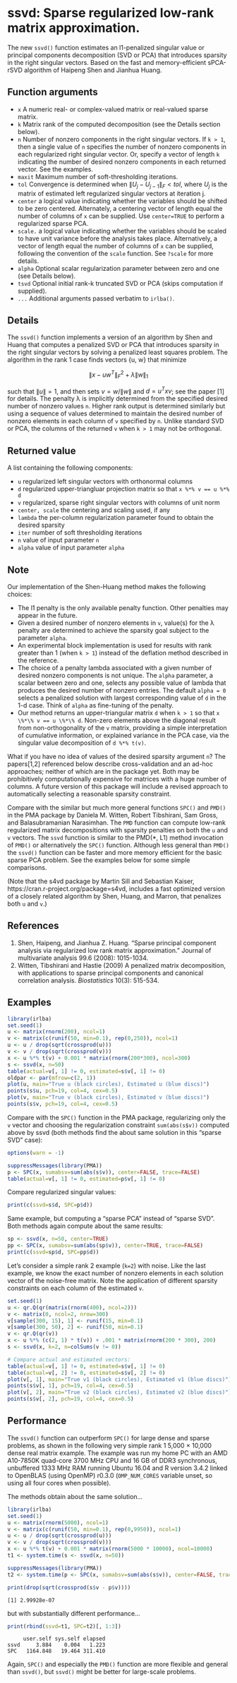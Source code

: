 # ssvd: Sparse regularized low-rank matrix approximation.

The new `ssvd()` function estimates an l1-penalized singular value or
principal components decomposition (SVD or PCA) that introduces sparsity in the
right singular vectors. Based on the fast and memory-efficient sPCA-rSVD
algorithm of Haipeng Shen and Jianhua Huang.

## Function arguments

- `x` A numeric real- or complex-valued matrix or real-valued sparse matrix.
- `k` Matrix rank of the computed decomposition (see the Details section below).
- `n` Number of nonzero components in the right singular vectors. If `k > 1`,
        then a single value of `n` specifies the number of nonzero components
        in each regularized right singular vector. Or, specify a vector of length
        `k` indicating the number of desired nonzero components in each
        returned vector. See the examples.
- `maxit` Maximum number of soft-thresholding iterations.
- `tol` Convergence is determined when $\|U_j - U_{j-1}\|_F < tol$,
        where $U_j$ is the matrix of estimated left regularized singular vectors at iteration j.
- `center` a logical value indicating whether the variables should be
        shifted to be zero centered. Alternately, a centering vector of length
        equal the number of columns of `x` can be supplied. Use `center=TRUE`
        to perform a regularized sparse PCA.
- `scale.` a logical value indicating whether the variables should be
        scaled to have unit variance before the analysis takes place.
        Alternatively, a vector of length equal the number of columns of
        `x` can be supplied, following the convention of the `scale`
        function.  See `?scale` for more details.
- `alpha` Optional  scalar regularization parameter between zero and one (see Details below).
- `tsvd` Optional initial rank-k truncated SVD or PCA (skips computation if supplied).
- `...` Additional arguments passed verbatim to `irlba()`.


## Details

The `ssvd()` function implements a version of an algorithm by Shen and
Huang that computes a penalized SVD or PCA that introduces sparsity in the
right singular vectors by solving a penalized least squares problem.  The
algorithm in the rank 1 case finds vectors {u, w} that minimize

$$\|x - u w^T\|_F^2 + \lambda \|w\|_1$$

such that $\|u\| = 1$, and then sets $v = w / \|w\|$ and $d = u^T x v$; see
the paper [1] for details. The penalty &lambda; is implicitly determined from
the specified desired number of nonzero values `n`.  Higher rank output is
determined similarly but using a sequence of \eqn{\lambda}{lambda} values
determined to maintain the desired number of nonzero elements in each column of
`v` specified by `n`.  Unlike standard SVD or PCA, the columns of the
returned `v` when `k > 1` may not be orthogonal.

## Returned value

A list containing the following components:

- `u` regularized left singular vectors with orthonormal columns
- `d` regularized upper-triangluar projection matrix so that `x %*% v == u %*% d`
- `v` regularized, sparse right singular vectors with columns of unit norm
- `center, scale` the centering and scaling used, if any
- `lambda` the per-column regularization parameter found to obtain the desired sparsity
- `iter` number of soft thresholding iterations
- `n` value of input parameter `n`
- `alpha` value of input parameter `alpha`


## Note

Our implementation of the Shen-Huang method makes the following choices:

- The l1 penalty is the only available penalty function. Other penalties may appear in the future.
- Given a desired number of nonzero elements in `v`, value(s) for the &lambda;
      penalty are determined to achieve the sparsity goal subject to the parameter `alpha`.
- An experimental block implementation is used for results with rank greater than 1 (when `k > 1`)
      instead of the deflation method described in the reference.
- The choice of a penalty lambda associated with a given number of desired nonzero
      components is not unique. The `alpha` parameter, a scalar between zero and one,
      selects any possible value of lambda that produces the desired number of
      nonzero entries. The default `alpha = 0` selects a penalized solution with
      largest corresponding value of `d` in the 1-d case. Think of `alpha` as
      fine-tuning of the penalty.
- Our method returns an upper-triangular matrix `d` when `k > 1` so
      that `x \%*\% v == u \%*\% d`. Non-zero
      elements above the diagonal result from non-orthogonality of the `v` matrix,
      providing a simple interpretation of cumulative information, or explained variance
      in the PCA case, via the singular value decomposition of `d %*% t(v)`.

What if you have no idea of values of the desired sparsity argument `n`?  The
papers[1,2] referenced below describe cross-validation and an ad-hoc
approaches; neither of which are in the package yet. Both may be prohibitively
computationally expensive for matrices with a huge number of columns. A future
version of this package will include a revised approach to automatically
selecting a reasonable sparsity constraint.

Compare with the similar but much more general functions `SPC()` and `PMD()` in
the PMA package by Daniela M. Witten, Robert Tibshirani, Sam Gross, and
Balasubramanian Narasimhan.  The `PMD` function can compute low-rank
regularized matrix decompositions with sparsity penalties on both the `u` and
`v` vectors. The `ssvd` function is similar to the PMD(&midast;, L1) method
invocation of `PMD()` or alternatively the `SPC()` function.  Although less general
than `PMD()` the `ssvd()` function can be faster and more memory efficient for
the basic sparse PCA problem.  See the examples below for some simple comparisons.

(Note that the s4vd package by Martin Sill and Sebastian Kaiser,
https://cran.r-project.org/package=s4vd, includes a fast optimized version of a
closely related algorithm by Shen, Huang, and Marron, that penalizes both `u`
and `v`.)

## References

1. Shen, Haipeng, and Jianhua Z. Huang. "Sparse principal component analysis via regularized low rank matrix approximation." Journal of multivariate analysis 99.6 (2008): 1015-1034.
2. Witten, Tibshirani and Hastie (2009) A penalized matrix decomposition, with applications to sparse principal components and canonical correlation analysis. _Biostatistics_ 10(3): 515-534.

## Examples

```r
library(irlba)
set.seed(1)
u <- matrix(rnorm(200), ncol=1)
v <- matrix(c(runif(50, min=0.1), rep(0,250)), ncol=1)
u <- u / drop(sqrt(crossprod(u)))
v <- v / drop(sqrt(crossprod(v)))
x <- u %*% t(v) + 0.001 * matrix(rnorm(200*300), ncol=300)
s <- ssvd(x, n=50)
table(actual=v[, 1] != 0, estimated=s$v[, 1] != 0)
oldpar <- par(mfrow=c(2, 1))
plot(u, main="True u (black circles), Estimated u (blue discs)")
points(s$u, pch=19, col=4, cex=0.5)
plot(v, main="True v (black circles), Estimated v (blue discs)")
points(s$v, pch=19, col=4, cex=0.5)
```

Compare with the `SPC()` function in the PMA package, regularizing only the `v`
vector and choosing the regularization constraint `sum(abs(s$v))` computed
above by ssvd (both methods find the about same solution in this "sparse SVD"
case):
```r
options(warn = -1)
```
```r
suppressMessages(library(PMA))
p <- SPC(x, sumabsv=sum(abs(s$v)), center=FALSE, trace=FALSE)
table(actual=v[, 1] != 0, estimated=p$v[, 1] != 0)
```

Compare regularized singular values:
```r
print(c(ssvd=s$d, SPC=p$d))
```

Same example, but computing a "sparse PCA" instead of "sparse SVD". Both methods
again compute about the same results:
```r
sp <- ssvd(x, n=50, center=TRUE)
pp <- SPC(x, sumabsv=sum(abs(sp$v)), center=TRUE, trace=FALSE)
print(c(ssvd=sp$d, SPC=pp$d))
```


Let's consider a simple rank 2 example (`k=2`) with noise. Like the last
example, we know the exact number of nonzero elements in each solution vector
of the noise-free matrix. Note the application of different sparsity
constraints on each column of the estimated `v`.

```r
set.seed(1)
u <- qr.Q(qr(matrix(rnorm(400), ncol=2)))
v <- matrix(0, ncol=2, nrow=300)
v[sample(300, 15), 1] <- runif(15, min=0.1)
v[sample(300, 50), 2] <- runif(50, min=0.1)
v <- qr.Q(qr(v))
x <- u %*% (c(2, 1) * t(v)) + .001 * matrix(rnorm(200 * 300), 200)
s <- ssvd(x, k=2, n=colSums(v != 0))

# Compare actual and estimated vectors:
table(actual=v[, 1] != 0, estimated=s$v[, 1] != 0)
table(actual=v[, 2] != 0, estimated=s$v[, 2] != 0)
plot(v[, 1], main="True v1 (black circles), Estimated v1 (blue discs)")
points(s$v[, 1], pch=19, col=4, cex=0.5)
plot(v[, 2], main="True v2 (black circles), Estimated v2 (blue discs)")
points(s$v[, 2], pch=19, col=4, cex=0.5)
```


## Performance

The `ssvd()` function can outperform `SPC()` for large dense and sparse
problems, as shown in the following very simple rank 1 5,000 &times; 10,000
dense real matrix example.  The example was run my home PC with an AMD
A10-7850K quad-core 3700 MHz CPU and 16 GB of DDR3 synchronous, unbuffered 1333
MHz RAM running Ubuntu 16.04 and R version 3.4.2 linked to OpenBLAS (using
OpenMP) r0.3.0 (`OMP_NUM_CORES` variable unset, so using all four cores when
possible).

The methods obtain about the same solution...
```r
library(irlba)
set.seed(1)
u <- matrix(rnorm(5000), ncol=1)
v <- matrix(c(runif(50, min=0.1), rep(0,9950)), ncol=1)
u <- u / drop(sqrt(crossprod(u)))
v <- v / drop(sqrt(crossprod(v)))
x <- u %*% t(v) + 0.001 * matrix(rnorm(5000 * 10000), ncol=10000)
t1 <- system.time(s <- ssvd(x, n=50))

suppressMessages(library(PMA))
t2 <- system.time(p <- SPC(x, sumabsv=sum(abs(s$v)), center=FALSE, trace=FALSE))

print(drop(sqrt(crossprod(s$v - p$v))))
```
```
[1] 2.99928e-07
```

but with substantially different performance...
```r
print(rbind(ssvd=t1, SPC=t2)[, 1:3])
```
```
     user.self sys.self elapsed
ssvd     3.884    0.004   1.223
SPC   1164.848   19.464 311.410
```

Again, `SPC()` and especially the `PMD()` function are more flexible and
general than `ssvd()`, but `ssvd()` might be better for large-scale problems.
